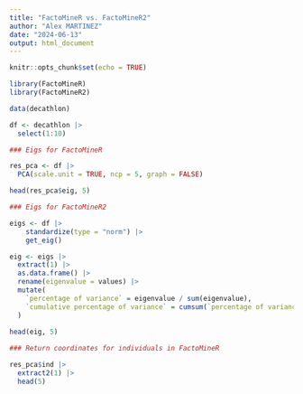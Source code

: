 ---
title: "FactoMineR vs. FactoMineR2"
author: "Alex MARTINEZ"
date: "2024-06-13"
output: html_document
---

```{r setup, include=FALSE}
knitr::opts_chunk$set(echo = TRUE)
```


```{r}
library(FactoMineR)
library(FactoMineR2)
```


```{r}
data(decathlon)

df <- decathlon |>
  select(1:10)
```


```{r}
### Eigs for FactoMineR

res_pca <- df |>
  PCA(scale.unit = TRUE, ncp = 5, graph = FALSE)

head(res_pca$eig, 5)
```


```{r}
### Eigs for FactoMineR2

eigs <- df |>
    standardize(type = "norm") |>
    get_eig()

eig <- eigs |>
  extract(1) |>
  as.data.frame() |>
  rename(eigenvalue = values) |>
  mutate(
    `percentage of variance` = eigenvalue / sum(eigenvalue),
    `cumulative percentage of variance` = cumsum(`percentage of variance`) * 100
  )
  
head(eig, 5)
```


```{r}
### Return coordinates for individuals in FactoMineR

res_pca$ind |>
  extract2(1) |>
  head(5)
```





